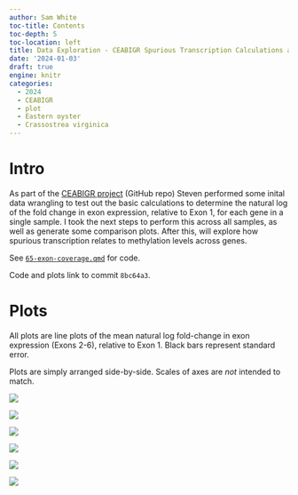 ```yaml
---
author: Sam White
toc-title: Contents
toc-depth: 5
toc-location: left
title: Data Exploration - CEABIGR Spurious Transcription Calculations and Plotting
date: '2024-01-03'
draft: true
engine: knitr
categories: 
  - 2024
  - CEABIGR
  - plot
  - Eastern oyster
  - Crassostrea virginica
---
```

# Intro

As part of the [CEABIGR project](https://github.com/sr320/ceabigr) (GitHub repo) Steven performed some inital data wrangling to test out the basic calculations to determine the natural log of the fold change in exon expression, relative to Exon 1, for each gene in a single sample. I took the next steps to perform this across all samples, as well as generate some comparison plots. After this, will explore how spurious transcription relates to methylation levels across genes.

See [`65-exon-coverage.qmd`](https://github.com/sr320/ceabigr/blob/8bc64a3a5dcca6932d14bcf13a3fb15f3e9d5d95/code/65-exon-coverage.qmd) for code.

::: {.callout-note}
Code and plots link to commit `8bc64a3`.
:::


# Plots

All plots are line plots of the mean natural log fold-change in exon expression (Exons 2-6), relative to Exon 1. Black bars represent standard error.

::: {.callout-note}
Plots are simply arranged side-by-side. Scales of axes are _not_ intended to match.
:::

::: {layout-nrow=3}
![](https://raw.githubusercontent.com/sr320/ceabigr/8bc64a3a5dcca6932d14bcf13a3fb15f3e9d5d95/output/65-exon-coverage/figures/control-females.v.control-males-line_plot.png){fig-alt="Line plots of mean natural log fold-change of exon expression relative to Exon 1. Pink line is control females. Blue line is control males. Black bars represent standard error."}

![](https://raw.githubusercontent.com/sr320/ceabigr/8bc64a3a5dcca6932d14bcf13a3fb15f3e9d5d95/output/65-exon-coverage/figures/control-females.v.exposed-females-line_plot.png){fig-alt="Line plots of mean natural log fold-change of exon expression relative to Exon 1. Pink line is control females. Blue line is exposed females. Black bars represent standard error."}

![](https://raw.githubusercontent.com/sr320/ceabigr/8bc64a3a5dcca6932d14bcf13a3fb15f3e9d5d95/output/65-exon-coverage/figures/control-males.v.exposed-males-line_plot.png){fig-alt="Line plots of mean natural log fold-change of exon expression relative to Exon 1. Pink line is control males. Blue line is exposed males. Black bars represent standard error."}

![](https://raw.githubusercontent.com/sr320/ceabigr/8bc64a3a5dcca6932d14bcf13a3fb15f3e9d5d95/output/65-exon-coverage/figures/controls.v.exposed-line_plot.png){fig-alt="Line plots of mean natural log fold-change of exon expression relative to Exon 1. Pink line is controls. Blue line is exposed. Black bars represent standard error."}

![](https://raw.githubusercontent.com/sr320/ceabigr/8bc64a3a5dcca6932d14bcf13a3fb15f3e9d5d95/output/65-exon-coverage/figures/exposed-females.v.exposed-males-line_plot.png){fig-alt="Line plots of mean natural log fold-change of exon expression relative to Exon 1. Pink line is exposed females. Blue line is exposed males. Black bars represent standard error."}

![](https://raw.githubusercontent.com/sr320/ceabigr/8bc64a3a5dcca6932d14bcf13a3fb15f3e9d5d95/output/65-exon-coverage/figures/females.v.males-line_plot.png){fig-alt="Line plots of mean natural log fold-change of exon expression relative to Exon 1. Pink line is females. Blue line is males. Black bars represent standard error."}
:::